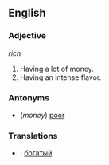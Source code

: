 ==English==

===Adjective===
''rich''
# Having a lot of money.
# Having an intense flavor.

===Antonyms===
* (''money'') [[poor]]

===Translations===
* {{ru}}: [[богатый]]